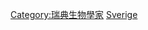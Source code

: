 {{Commonscat|Zoologists from Sweden}}

[[Category:瑞典生物學家|Category:瑞典生物學家]]
[[Category:各國動物學家|Sverige]]